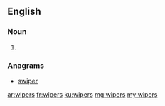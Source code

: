 {{also|Wipers}}

==English==

===Noun===
{{head|en|plural}}

# {{plural of|wiper|lang=en|nocat=1}}

===Anagrams===
* [[swiper#English|swiper]]

[[ar:wipers]]
[[fr:wipers]]
[[ku:wipers]]
[[mg:wipers]]
[[my:wipers]]
